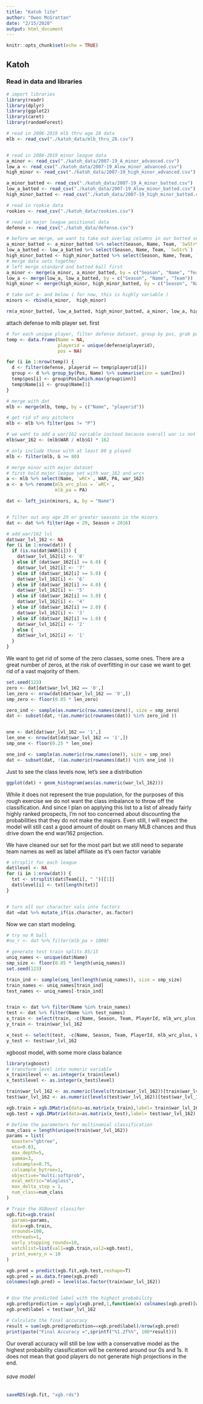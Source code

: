 ```yaml
---
title: "Katoh lite"
author: "Owen McGrattan"
date: "2/15/2020"
output: html_document
---
```


```r
knitr::opts_chunk$set(echo = TRUE)
```

## Katoh 


### Read in data and libraries

```r
# import libraries
library(readr)
library(dplyr)
library(ggplot2)
library(caret)
library(randomForest)
```



```r
# read in 2006-2019 mlb thru age 28 data
mlb <- read_csv("./katoh_data/mlb_thru_28.csv")


# read in 2006-2019 minor league data
a_minor <- read_csv("./katoh_data/2007-19_A_minor_advanced.csv")
low_a <- read_csv("./katoh_data/2007-19_Alow_minor_advanced.csv")
high_minor <- read_csv("./katoh_data/2007-19_high_minor_advanced.csv")

a_minor_batted <- read_csv("./katoh_data/2007-19_A_minor_batted.csv")
low_a_batted <- read_csv("./katoh_data/2007-19_Alow_minor_batted.csv")
high_minor_batted <- read_csv("./katoh_data/2007-19_high_minor_batted.csv")

# read in rookie data
rookies <- read_csv("./katoh_data/rookies.csv")

# read in major league positional data
defense <- read_csv("./katoh_data/defense.csv")
```

```r
# before we merge, we want to take out overlap columns in our batted sets
a_minor_batted <- a_minor_batted %>% select(Season, Name, Team, `SwStr%`)
low_a_batted <- low_a_batted %>% select(Season, Name, Team, `SwStr%`)
high_minor_batted <- high_minor_batted %>% select(Season, Name, Team, `SwStr%`)
# merge data sets together
# left merge standard and batted ball first
a_minor <- merge(a_minor, a_minor_batted, by = c("Season", "Name", "Team"))
low_a <- merge(low_a, low_a_batted, by = c("Season", "Name", "Team"))
high_minor <- merge(high_minor, high_minor_batted, by = c("Season", "Name", "Team"))

# take out a- and below ( for now, this is highly variable )
minors <- rbind(a_minor,  high_minor)

rm(a_minor_batted, low_a_batted, high_minor_batted, a_minor, low_a, high_minor)
```

########## attach defense to mlb player set.  first 


```r
# for each unique player, filter defense dataset, group by pos, grab pos with most innings played
temp <- data.frame(Name = NA,
                   playerid = unique(defense$playerid),
                   pos = NA)

for (i in 1:nrow(temp)) {
  d <- filter(defense, playerid == temp$playerid[i])
  group <- d %>% group_by(Pos, Name) %>% summarise(inn = sum(Inn))
  temp$pos[i] <- group$Pos[which.max(group$inn)]
  temp$Name[i] <- group$Name[1]
}

# merge with dat
mlb <- merge(mlb, temp, by = c("Name", "playerid"))

# get rid of any pitchers
mlb <- mlb %>% filter(pos != "P")
```


```r
# we want to add a war/162 variable instead because overall war is not suitable rn
mlb$war_162 <- (mlb$WAR / mlb$G) * 162

# only include those with at least 80 g played
mlb <- filter(mlb, G >= 80)
```


```r
# merge minor with major dataset
# first hold major league set with war_162 and wrc+
a <- mlb %>% select(Name, `wRC+`, WAR, PA, war_162)
a <- a %>% rename(mlb_wrc_plus = `wRC+`,
                  mlb_pa = PA)

dat <- left_join(minors, a, by = "Name") 


# filter out any age 29 or greater seasons in the minors
dat <- dat %>% filter(Age < 29, Season < 2016)
```




```r
# add war/162 lvl
dat$war_lvl_162 <- NA
for (i in 1:nrow(dat)) {
  if (is.na(dat$WAR[i])) {
    dat$war_lvl_162[i] <- '0'
  } else if (dat$war_162[i] >= 6.0) {
    dat$war_lvl_162[i] <- '7'
  } else if (dat$war_162[i] >= 5.0) {
    dat$war_lvl_162[i] <- '6'
  } else if (dat$war_162[i] >= 4.0) {
    dat$war_lvl_162[i] <- '5'
  } else if (dat$war_162[i] >= 3.0) {
    dat$war_lvl_162[i] <- '4'
  } else if (dat$war_162[i] >= 2.0) {
    dat$war_lvl_162[i] <- '3'
  } else if (dat$war_162[i] >= 1.0) {
    dat$war_lvl_162[i] <- '2'
  } else {
    dat$war_lvl_162[i] <- '1'
  }
}

```


We want to get rid of some of the zero classes, some ones.  There are a great number of zeros,
at the risk of overfitting in our case we want to get rid of a vast majority of them.

```r
set.seed(123)
zero <- dat[dat$war_lvl_162 == '0',]
len_zero <- nrow(dat[dat$war_lvl_162 == '0',])
smp_zero <- floor(0.85 * len_zero)

zero_ind <- sample(as.numeric(row.names(zero)), size = smp_zero)
dat <- subset(dat, !(as.numeric(rownames(dat)) %in% zero_ind ))


one <- dat[dat$war_lvl_162 == '1',]
len_one <- nrow(dat[dat$war_lvl_162 == '1',])
smp_one <- floor(0.25 * len_one)

one_ind <- sample(as.numeric(row.names(one)), size = smp_one)
dat <- subset(dat, !(as.numeric(rownames(dat)) %in% one_ind ))
```


Just to see the class levels now, let's see a distribution

```r
ggplot(dat) + geom_histogram(aes(as.numeric(war_lvl_162)))
```

While it does not represent the true population, for the purposes of this rough exercise we do not want the class imbalance to throw off the classification.  And since I plan on applying this list to a list of already fairly highly ranked prospects, I'm not too concerned about discounting the probabilities that they do not make the majors.  Even still, I will expect the model will still cast a good amount of doubt on many MLB chances and thus drive down the end war/162 projection.

We have cleaned our set for the most part but we still need to separate team names as well as label affiliate as it's own factor variable

```r
# strsplit for each league
dat$level <- NA
for (i in 1:nrow(dat)) {
  txt <- strsplit(dat$Team[i], " ")[[1]]
  dat$level[i] <- txt[length(txt)]
}


# turn all our character vals into factors
dat =dat %>% mutate_if(is.character, as.factor)
```


Now we can start modeling.  

```r
# try no R ball
#no_r <- dat %>% filter(mlb_pa > 1000)

# generate test train splits 85/15
uniq_names <- unique(dat$Name)
smp_size <- floor(0.85 * length(uniq_names))
set.seed(123)

train_ind <- sample(seq_len(length(uniq_names)), size = smp_size)
train_names <- uniq_names[train_ind]
test_names <- uniq_names[-train_ind]


train <- dat %>% filter(Name %in% train_names)
test <- dat %>% filter(Name %in% test_names)
x_train <- select(train, -c(Name, Season, Team, PlayerId, mlb_wrc_plus, WAR, mlb_pa,  wRC, wRAA, war_162, war_lvl_162))
y_train <- train$war_lvl_162

x_test <- select(test, -c(Name, Season, Team, PlayerId, mlb_wrc_plus, WAR, mlb_pa, wRC, wRAA, war_162, war_lvl_162))
y_test <- test$war_lvl_162
```



############### xgboost model, with some more class balance

```r
library(xgboost)
# transform level into numeric variable
x_train$level <- as.integer(x_train$level) 
x_test$level <- as.integer(x_test$level) 

train$war_lvl_162 <- as.numeric(levels(train$war_lvl_162))[train$war_lvl_162]
test$war_lvl_162 <- as.numeric(levels(test$war_lvl_162))[test$war_lvl_162]

xgb.train = xgb.DMatrix(data=as.matrix(x_train),label= train$war_lvl_162)
xgb.test = xgb.DMatrix(data=as.matrix(x_test),label= test$war_lvl_162)
```



```r
# Define the parameters for multinomial classification
num_class = length(unique(train$war_lvl_162)) 
params = list(
  booster="gbtree",
  eta=0.03,
  max_depth=5,
  gamma=3,
  subsample=0.75,
  colsample_bytree=1,
  objective="multi:softprob",
  eval_metric="mlogloss",
  max_delta_step = 1,
  num_class=num_class
)
```


```r
# Train the XGBoost classifer
xgb.fit=xgb.train(
  params=params,
  data=xgb.train,
  nrounds=100,
  nthreads=1,
  early_stopping_rounds=10,
  watchlist=list(val1=xgb.train,val2=xgb.test),
  print_every_n = 10
)
```

```r
xgb.pred = predict(xgb.fit,xgb.test,reshape=T)
xgb.pred = as.data.frame(xgb.pred)
colnames(xgb.pred) = levels(as.factor(train$war_lvl_162))


# Use the predicted label with the highest probability
xgb.pred$prediction = apply(xgb.pred,1,function(x) colnames(xgb.pred)[which.max(x)])
xgb.pred$label = test$war_lvl_162

# Calculate the final accuracy
result = sum(xgb.pred$prediction==xgb.pred$label)/nrow(xgb.pred)
print(paste("Final Accuracy =",sprintf("%1.2f%%", 100*result)))
```

Our overall accuracy will still be low with a conservative model as the highest probability classification will be centered around our 0s and 1s.  It does not mean that good players do not generate high projections in the end.

###### save model

```r
saveRDS(xgb.fit, "xgb.rds")
```

